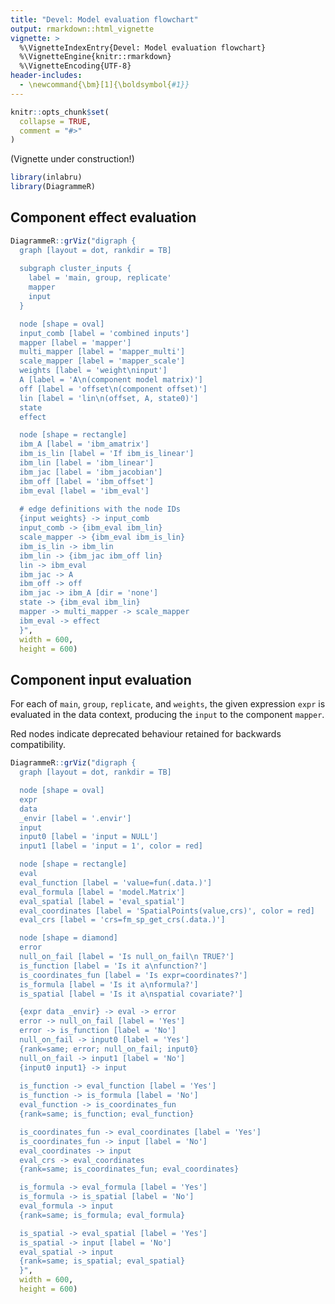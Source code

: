```yaml
---
title: "Devel: Model evaluation flowchart"
output: rmarkdown::html_vignette
vignette: >
  %\VignetteIndexEntry{Devel: Model evaluation flowchart}
  %\VignetteEngine{knitr::rmarkdown}
  %\VignetteEncoding{UTF-8}
header-includes:
  - \newcommand{\bm}[1]{\boldsymbol{#1}}
---
```


```r
knitr::opts_chunk$set(
  collapse = TRUE,
  comment = "#>"
)
```

(Vignette under construction!)

```r
library(inlabru)
library(DiagrammeR)
```

## Component effect evaluation

```r
DiagrammeR::grViz("digraph {
  graph [layout = dot, rankdir = TB]
  
  subgraph cluster_inputs {
    label = 'main, group, replicate'
    mapper
    input
  }

  node [shape = oval]
  input_comb [label = 'combined inputs']
  mapper [label = 'mapper']
  multi_mapper [label = 'mapper_multi']
  scale_mapper [label = 'mapper_scale']
  weights [label = 'weight\ninput']
  A [label = 'A\n(component model matrix)']
  off [label = 'offset\n(component offset)']
  lin [label = 'lin\n(offset, A, state0)']
  state
  effect

  node [shape = rectangle]        
  ibm_A [label = 'ibm_amatrix']
  ibm_is_lin [label = 'If ibm_is_linear']
  ibm_lin [label = 'ibm_linear']
  ibm_jac [label = 'ibm_jacobian']
  ibm_off [label = 'ibm_offset']
  ibm_eval [label = 'ibm_eval']
  
  # edge definitions with the node IDs
  {input weights} -> input_comb
  input_comb -> {ibm_eval ibm_lin}
  scale_mapper -> {ibm_eval ibm_is_lin}
  ibm_is_lin -> ibm_lin
  ibm_lin -> {ibm_jac ibm_off lin}
  lin -> ibm_eval
  ibm_jac -> A
  ibm_off -> off
  ibm_jac -> ibm_A [dir = 'none']
  state -> {ibm_eval ibm_lin}
  mapper -> multi_mapper -> scale_mapper
  ibm_eval -> effect
  }",
  width = 600,
  height = 600)
```

## Component input evaluation

For each of `main`, `group`, `replicate`, and `weights`, the given expression `expr`
is evaluated in the data context, producing the `input` to the component `mapper`.

Red nodes indicate deprecated behaviour retained for backwards compatibility.

```r
DiagrammeR::grViz("digraph {
  graph [layout = dot, rankdir = TB]

  node [shape = oval]
  expr
  data
  _envir [label = '.envir']
  input
  input0 [label = 'input = NULL']
  input1 [label = 'input = 1', color = red]

  node [shape = rectangle]
  eval
  eval_function [label = 'value=fun(.data.)']
  eval_formula [label = 'model.Matrix']
  eval_spatial [label = 'eval_spatial']
  eval_coordinates [label = 'SpatialPoints(value,crs)', color = red]
  eval_crs [label = 'crs=fm_sp_get_crs(.data.)']

  node [shape = diamond]
  error
  null_on_fail [label = 'Is null_on_fail\n TRUE?']
  is_function [label = 'Is it a\nfunction?']
  is_coordinates_fun [label = 'Is expr=coordinates?']
  is_formula [label = 'Is it a\nformula?']
  is_spatial [label = 'Is it a\nspatial covariate?']

  {expr data _envir} -> eval -> error
  error -> null_on_fail [label = 'Yes']
  error -> is_function [label = 'No']
  null_on_fail -> input0 [label = 'Yes']
  {rank=same; error; null_on_fail; input0}
  null_on_fail -> input1 [label = 'No']
  {input0 input1} -> input
  
  is_function -> eval_function [label = 'Yes']
  is_function -> is_formula [label = 'No']
  eval_function -> is_coordinates_fun
  {rank=same; is_function; eval_function}

  is_coordinates_fun -> eval_coordinates [label = 'Yes']
  is_coordinates_fun -> input [label = 'No']
  eval_coordinates -> input
  eval_crs -> eval_coordinates
  {rank=same; is_coordinates_fun; eval_coordinates}

  is_formula -> eval_formula [label = 'Yes']
  is_formula -> is_spatial [label = 'No']
  eval_formula -> input
  {rank=same; is_formula; eval_formula}

  is_spatial -> eval_spatial [label = 'Yes']
  is_spatial -> input [label = 'No']
  eval_spatial -> input
  {rank=same; is_spatial; eval_spatial}
  }",
  width = 600,
  height = 600)
```
